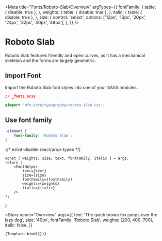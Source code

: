 
<Meta
    title="Fonts/Roboto-Slab/Overview"
    argTypes={{
        fontFamily: {
            table: { disable: true },
        },
        weights: {
            table: { disable: true },
        },
        italic: {
            table: { disable: true },
        },
        size: {
            control: 'select',
            options: ['12px', '16px', '20px', '24px', '32px', '40px', '48px'],
        },
    }}
/>

# Roboto Slab

Roboto Slab features friendly and open curves,
as it has a mechanical skeleton and the forms are largely geometric.

## Import Font

Import the Roboto Slab font styles into one of your SASS modules.

```css
// _fonts.scss

@import 'mfe-core/typography/roboto-slab.css';
```

## Use font family

```css
.element {
    font-family: 'Roboto Slab';
}
```

{/* eslint-disable react/prop-types */}

    const { weights, size, text, fontFamily, italic } = args;
    return (
        <FontHelper
            text={text}
            size={size}
            fontFamily={fontFamily}
            weights={weights}
            italic={italic}
        />
    );
}

<Story
    name="Overview"
    args={{
        text: 'The quick brown fox jumps over the lazy dog',
        size: '40px',
        fontFamily: 'Roboto Slab',
        weights: [200, 400, 700],
        italic: false,
    }}
>
    {Template.bind({})}
</Story>
